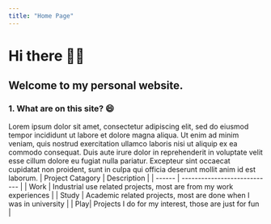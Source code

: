 ```yaml
---
title: "Home Page"
---
```


# Hi there 👋👋

## Welcome to my personal website. 

### 1. What are on this site? 😄 
Lorem ipsum dolor sit amet, consectetur adipiscing elit, sed do eiusmod tempor incididunt ut labore et dolore magna aliqua. Ut enim ad minim veniam, quis nostrud exercitation ullamco laboris nisi ut aliquip ex ea commodo consequat. Duis aute irure dolor in reprehenderit in voluptate velit esse cillum dolore eu fugiat nulla pariatur. Excepteur sint occaecat cupidatat non proident, sunt in culpa qui officia deserunt mollit anim id est laborum.
| Project Catagory | Description                  |
| ------ | ---------------------------- |
| Work | Industrial use related projects, most are from my work experiences                        |
| Study   | Academic related projects, most are done when I was in university |
| Play| Projects I do for my interest, those are just for fun |

